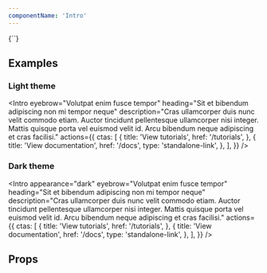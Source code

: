 ```yaml
---
componentName: 'Intro'
---
```


<LiveComponent>
{`<Intro
  eyebrow="Volutpat enim fusce tempor"
  heading="Sit et bibendum adipiscing non mi tempor neque"
  description="Cras ullamcorper duis nunc velit commodo etiam. Auctor tincidunt pellentesque ullamcorper nisi integer. Mattis quisque porta vel euismod velit id. Arcu bibendum neque adipiscing et cras facilisi."
  actions={{
    ctas: [
      {
        title: 'View tutorials',
        href: '/tutorials',
      },
      {
        title: 'View documentation',
        href: '/docs',
        type: 'standalone-link'
      }
    ]
  }}
/>`}
</LiveComponent>

## Examples

<h3 className="g-type-label" style={{ color: 'var(--gray-3)' }}>
  Light theme
</h3>

<div style={{padding: "24px", border: "1px solid var(--gray-6)"}}>

<Intro
  eyebrow="Volutpat enim fusce tempor"
  heading="Sit et bibendum adipiscing non mi tempor neque"
  description="Cras ullamcorper duis nunc velit commodo etiam. Auctor tincidunt pellentesque ullamcorper nisi integer. Mattis quisque porta vel euismod velit id. Arcu bibendum neque adipiscing et cras facilisi."
  actions={{
    ctas: [
      {
        title: 'View tutorials',
        href: '/tutorials',
      },
      {
        title: 'View documentation',
        href: '/docs',
        type: 'standalone-link',
      },
    ],
  }}
/>

</div>

<h3 className="g-type-label" style={{ color: 'var(--gray-3)' }}>
  Dark theme
</h3>

<div style={{padding: "24px", background: "black"}}>

<Intro
  appearance="dark"
  eyebrow="Volutpat enim fusce tempor"
  heading="Sit et bibendum adipiscing non mi tempor neque"
  description="Cras ullamcorper duis nunc velit commodo etiam. Auctor tincidunt pellentesque ullamcorper nisi integer. Mattis quisque porta vel euismod velit id. Arcu bibendum neque adipiscing et cras facilisi."
  actions={{
    ctas: [
      {
        title: 'View tutorials',
        href: '/tutorials',
      },
      {
        title: 'View documentation',
        href: '/docs',
        type: 'standalone-link',
      },
    ],
  }}
/>

</div>

## Props

<PropsTable props={componentProps} />
